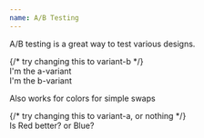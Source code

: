 ```yaml
---
name: A/B Testing
---
```



A/B testing is a great way to test various designs.


<Playground>
  {/* try changing this to variant-b */}
  <div className="variant-a">
    <div className="b:hidden bg-red p-3">I'm the a-variant</div>
    <div className="a:hidden bg-blue p-3">I'm the b-variant</div>
  </div>
</Playground>

Also works for colors for simple swaps

<Playground>
  {/* try changing this to variant-a, or nothing */}
  <div className="variant-b">
    <div className="b:bg-blue bg-red p-3">Is Red better? or Blue?</div>
  </div>
</Playground>

